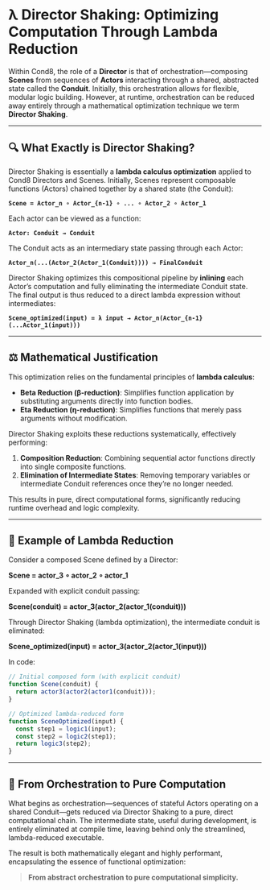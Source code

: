 # λ Director Shaking: Optimizing Computation Through Lambda Reduction

Within Cond8, the role of a **Director** is that of orchestration—composing **Scenes** from sequences of **Actors** interacting through a shared, abstracted state called the **Conduit**. Initially, this orchestration allows for flexible, modular logic building. However, at runtime, orchestration can be reduced away entirely through a mathematical optimization technique we term **Director Shaking**.

---

## 🔍 What Exactly is Director Shaking?

Director Shaking is essentially a **lambda calculus optimization** applied to Cond8 Directors and Scenes. Initially, Scenes represent composable functions (Actors) chained together by a shared state (the Conduit):

**`Scene = Actor_n ∘ Actor_{n-1} ∘ ... ∘ Actor_2 ∘ Actor_1`**

Each actor can be viewed as a function:

**`Actor: Conduit → Conduit`**

The Conduit acts as an intermediary state passing through each Actor:

**`Actor_n(...(Actor_2(Actor_1(Conduit)))) → FinalConduit`**

Director Shaking optimizes this compositional pipeline by **inlining** each Actor’s computation and fully eliminating the intermediate Conduit state. The final output is thus reduced to a direct lambda expression without intermediates:

**`Scene_optimized(input) = λ input → Actor_n(Actor_{n-1}(...Actor_1(input)))`**

---

## ⚖️ Mathematical Justification

This optimization relies on the fundamental principles of **lambda calculus**:

- **Beta Reduction (β-reduction)**: Simplifies function application by substituting arguments directly into function bodies.
- **Eta Reduction (η-reduction)**: Simplifies functions that merely pass arguments without modification.

Director Shaking exploits these reductions systematically, effectively performing:

1. **Composition Reduction**: Combining sequential actor functions directly into single composite functions.
2. **Elimination of Intermediate States**: Removing temporary variables or intermediate Conduit references once they’re no longer needed.

This results in pure, direct computational forms, significantly reducing runtime overhead and logic complexity.

---

## 📐 Example of Lambda Reduction

Consider a composed Scene defined by a Director:

**Scene = actor_3 ∘ actor_2 ∘ actor_1**

Expanded with explicit conduit passing:

**Scene(conduit) = actor_3(actor_2(actor_1(conduit)))**

Through Director Shaking (lambda optimization), the intermediate conduit is eliminated:

**Scene_optimized(input) = actor_3(actor_2(actor_1(input)))**

In code:

```js
// Initial composed form (with explicit conduit)
function Scene(conduit) {
  return actor3(actor2(actor1(conduit)));
}

// Optimized lambda-reduced form
function SceneOptimized(input) {
  const step1 = logic1(input);
  const step2 = logic2(step1);
  return logic3(step2);
}
```

---

## 🌌 From Orchestration to Pure Computation

What begins as orchestration—sequences of stateful Actors operating on a shared Conduit—gets reduced via Director Shaking to a pure, direct computational chain. The intermediate state, useful during development, is entirely eliminated at compile time, leaving behind only the streamlined, lambda-reduced executable.

The result is both mathematically elegant and highly performant, encapsulating the essence of functional optimization:

> **From abstract orchestration to pure computational simplicity.**
